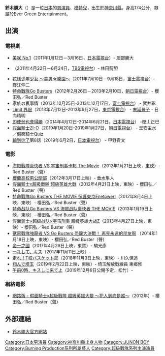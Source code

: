 {{BLP unsourced|time=2021-08-05T08:16:42+00:00}}
{{藝人
| 姓名 = 鈴木勝大
| 類型 = 男演員
| 原名 = 
| 外文名 = 鈴木 勝大<br/>（すずき かつひろ）
| 外文 = ja
| 羅馬拼音 = Suzuki Katsuhiro
| 英文名 = 
| 綽號 =
| 國籍 = {{JPN}}
| 出生日期 = {{birth_date_and_age|1992|12|29}}
| 出生地點 = {{JPN}}[[神奈川縣|神奈川縣]]
| 職業 = [[演員|演員]]
| 出道作 = 
| 代表作 = 
| 活躍年代 = 2009年至今
}}
'''鈴木勝大'''（{{bd|1992年|12月29日|||catIdx=Suzuki Katsuhiro}}）是一位[[日本|日本]]的[[男演員|男演員]]、[[模特兒|模特兒]]，出生於[[神奈川縣|神奈川縣]]，身高174公分，隸屬於Ever Green Entertainment。

== 出演 ==
=== 電視劇 ===
* [[美咲_No.1|美咲 No.1]]（2011年1月12日－3月16日，[[日本電視台|日本電視台]]）- 服部勝大
* {{link-ja|伴君入眠|シマシマ (漫画)#テレビドラマ}}（2011年4月22日－6月24日，[[TBS電視台|TBS電視台]]）- 林田龍胆
* [[花樣少年少女_(2011年電視劇)|花樣少年少女 ～美男☆樂園～]]（2011年7月10日－9月18日，[[富士電視台|富士電視台]]）- 野江伸二 
* [[特命戰隊Go_Busters|特命戰隊Go Busters]]（2012年2月26日－2013年2月10日，[[朝日電視台|朝日電視台]]）- 櫻田弘／Red Buster
* 家族の裏事情（2013年10月25日-2013年12月17日，[[富士電視台|富士電視台]]） - 武井彩
* [[Limit_界限|Limit 界限]]（2013年7月12日-2013年9月27日，[[東京電視台|東京電視台]]） - [[末延景子|末延景子]] - 日向晴明
*[[即使弱也會得勝|即使弱也會得勝]]（2014年4月12日-2014年6月21日，[[日本電視台|日本電視台]]） -樫山正巳
*[[假面騎士ZI-O|假面騎士ZI-O]]（2019年1月20日-2019年1月27日，[[朝日電視台|朝日電視台]]） - 堂安主水／假面騎士Quiz
*[[輪到你了|輪到你了]]第8話（2019年6月2日，[[日本電視台|日本電視台]]） - 甲野貴文

=== 電影 ===
* [[海賊戰隊豪快者_VS_宇宙刑事卡邦_The_Movie|海賊戰隊豪快者 VS 宇宙刑事卡邦 The Movie]]（2012年1月21日上映，[[東映|東映]]）- Red Buster（聲）
* [[櫻蘭高校男公關部|櫻蘭高校男公關部]]（2012年3月17日上映）- 垂水隼人
* [[假面騎士x超級戰隊_超級英雄大戰|假面騎士x超級戰隊 超級英雄大戰]]（2012年4月21日上映，東映）- 櫻田弘／Red Buster（聲）
* [[特命戰隊Go_Busters_THE_MOVIE_保護東京Enetower!|特命戰隊Go Busters THE MOVIE 保護東京Enetower!]]（2012年8月4日上映，東映）- 櫻田弘／Red Buster（聲）
* [[特命战队Go_Busters_VS_海贼战队豪快者_THE_MOVIE|特命战队Go Busters VS 海贼战队豪快者 THE MOVIE]]（2013年1月19日上映，東映）- 櫻田弘／Red Buster（聲）
* [[假面骑士×超级战队×宇宙刑事_超级英雄大战Z|假面骑士×超级战队×宇宙刑事 超级英雄大战Z]]（2013年4月27日上映，東映）- 櫻田弘／Red Buster（聲）
* [[獸電戰隊強龍者_VS_Go_Busters_恐龍大決戰！_再見永遠的朋友啊|獸電戰隊強龍者 VS Go Busters 恐龍大決戰！ 再見永遠的朋友啊]] （2014年1月18日上映，東映）- 櫻田弘／Red Buster（聲）
* [[帝一之國|帝一之國]]（2017年4月29日上映，東寶）- 駒光彥
* [[一礼して、キス|一礼して、キス]]（2017年11月11日上映）- 
* [[走れ！T校バスケット部|走れ！T校バスケット部]]（2018年11月3日上映，東映）- 川久保透
* [[翔んで埼玉|翔んで埼玉]]（2019年2月22日上映，東映）- 埼玉解放戰線員 東鄉修
* [[午前0時、キスしに来てよ|午前0時、キスしに来てよ]]（2019年12月6日公開予定，松竹）-

=== 網絡電影 ===
* [[假面騎士x超級戰隊_超級英雄大戰#網路電影|網路版 - 假面騎士x超級戰隊 超級英雄大變 〜犯人到底是誰〜]]（2012年）- 櫻田弘／Red Buster（聲）

== 外部連結 ==
* [http://www.suzukikatsuhiro.com/ 鈴木勝大官方網站] {{Wayback|url=http://www.suzukikatsuhiro.com/ |date=20210225154042 }}{{ja icon}}

{{start box}}
{{succession box|[[小澤亮太|小澤亮太]]<br />（[[海賊戰隊豪快者|海賊戰隊豪快者]]）|[[龍星涼|龍星涼]]<br />（[[獸電戰隊強龍者|獸電戰隊強龍者]]）|日本[[超級戰隊系列|超級戰隊系列]]紅色戰士演員<br />[[特命戰隊Go_Busters|特命戰隊Go Busters]]|2012年2月26日－2013年2月17日}}
{{end box}}

{{超級戰隊系列主演演員}}

{{DEFAULTSORT:Suzuki Katsuhiro}}
[[Category:日本男演員|Category:日本男演員]]
[[Category:神奈川縣出身人物|Category:神奈川縣出身人物]]
[[Category:JUNON_BOY|Category:JUNON BOY]]
[[Category:Burning_Production系列所屬藝人|Category:Burning Production系列所屬藝人]]
[[Category:超級戰隊系列主演演員|Category:超級戰隊系列主演演員]]